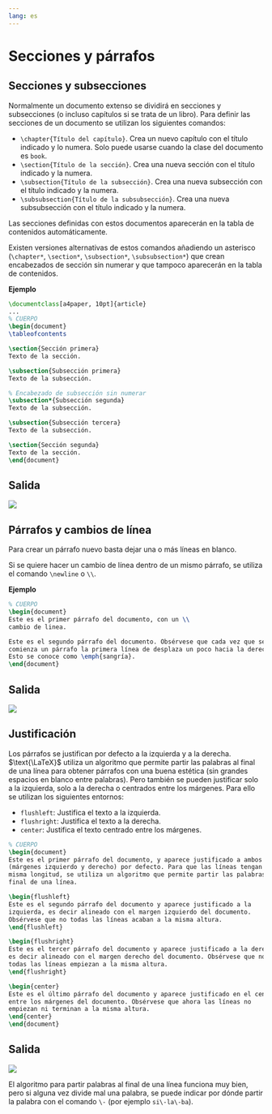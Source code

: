 ```yaml
---
lang: es
---
```


# Secciones y párrafos

## Secciones y subsecciones

Normalmente un documento extenso se dividirá en secciones y subsecciones (o incluso capítulos si se trata de un libro). Para definir las secciones de un documento se utilizan los siguientes comandos:

- `\chapter{Título del capítulo}`. Crea un nuevo capítulo con el título indicado y lo numera. Solo puede usarse cuando la clase del documento es `book`.
- `\section{Título de la sección}`. Crea una nueva sección con el título indicado y la numera.
- `\subsection{Título de la subsección}`. Crea una nueva subsección con el título indicado y la numera.
- `\subsubsection{Título de la subsubsección}`. Crea una nueva subsubsección con el título indicado y la numera.

Las secciones definidas con estos documentos aparecerán en la tabla de contenidos automáticamente.

Existen versiones alternativas de estos comandos añadiendo un asterisco (`\chapter*`, `\section*`, `\subsection*`, `\subsubsection*`) que crean encabezados de sección sin numerar y que tampoco aparecerán en la tabla de contenidos.

**Ejemplo**

```latex
\documentclass[a4paper, 10pt]{article}
...
% CUERPO
\begin{document}
\tableofcontents

\section{Sección primera}
Texto de la sección.

\subsection{Subsección primera}
Texto de la subsección.

% Encabezado de subsección sin numerar
\subsection*{Subsección segunda}
Texto de la subsección.

\subsection{Subsección tercera}
Texto de la subsección.

\section{Sección segunda}
Texto de la sección.
\end{document}
```

:::{.callout-note collapse="true" icon=false}
## Salida
![](img/secciones/secciones.png)
:::

## Párrafos y cambios de línea

Para crear un párrafo nuevo basta dejar una o más líneas en blanco.

Si se quiere hacer un cambio de línea dentro de un mismo párrafo, se utiliza el comando `\newline` o `\\`.

**Ejemplo**

```latex
% CUERPO
\begin{document}
Este es el primer párrafo del documento, con un \\
cambio de linea.

Este es el segundo párrafo del documento. Obsérvese que cada vez que se 
comienza un párrafo la primera línea de desplaza un poco hacia la derecha. 
Esto se conoce como \emph{sangría}.
\end{document}
```

:::{.callout-note collapse="true" icon=false}
## Salida
![](img/secciones/parrafos.png)
:::

## Justificación

Los párrafos se justifican por defecto a la izquierda y a la derecha. $\text{\LaTeX}$ utiliza un algoritmo que permite partir las palabras al final de una línea para obtener párrafos con una buena estética (sin grandes espacios en blanco entre palabras). Pero también se pueden justificar solo a la izquierda, solo a la derecha o centrados entre los márgenes. Para ello se utilizan los siguientes entornos:

- `flushleft`: Justifica el texto a la izquierda.
- `flushright`: Justifica el texto a la derecha.
- `center`: Justifica el texto centrado entre los márgenes.

```latex
% CUERPO
\begin{document}
Este es el primer párrafo del documento, y aparece justificado a ambos lados
(márgenes izquierdo y derecho) por defecto. Para que las líneas tengan la 
misma longitud, se utiliza un algoritmo que permite partir las palabras al 
final de una línea.

\begin{flushleft}
Este es el segundo párrafo del documento y aparece justificado a la 
izquierda, es decir alineado con el margen izquierdo del documento. 
Obsérvese que no todas las líneas acaban a la misma altura.
\end{flushleft}

\begin{flushright}
Este es el tercer párrafo del documento y aparece justificado a la derecha,
es decir alineado con el margen derecho del documento. Obsérvese que no 
todas las líneas empiezan a la misma altura.
\end{flushright}

\begin{center}
Este es el último párrafo del documento y aparece justificado en el centro
entre los márgenes del documento. Obsérvese que ahora las líneas no 
empiezan ni terminan a la misma altura. 
\end{center}
\end{document}
```

:::{.callout-note collapse="true" icon=false}
## Salida
![](img/secciones/justificacion.png)
:::

:::{.callout-warning}
El algoritmo para partir palabras al final de una línea funciona muy bien, pero si alguna vez divide mal una palabra, se puede indicar por dónde partir la palabra con el comando `\-` (por ejemplo `si\-la\-ba`).
:::